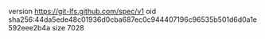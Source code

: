 version https://git-lfs.github.com/spec/v1
oid sha256:44da5ede48c01936d0cba687ec0c944407196c96535b501d6d0a1e592eee2b4a
size 7028
